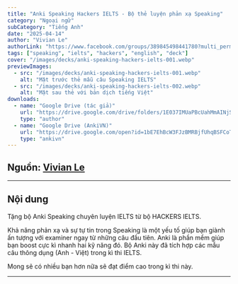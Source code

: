 ```yaml
---
title: "Anki Speaking Hackers IELTS - Bộ thẻ luyện phản xạ Speaking"
category: "Ngoại ngữ"
subCategory: "Tiếng Anh"
date: "2025-04-14"
author: "Vivian Le"
authorLink: "https://www.facebook.com/groups/389845498441780?multi_permalinks=1855821088510873"
tags: ["speaking", "ielts", "hackers", "english", "deck"]
cover: "/images/decks/anki-speaking-hackers-ielts-001.webp"
previewImages:
  - src: "/images/decks/anki-speaking-hackers-ielts-001.webp"
    alt: "Mặt trước thẻ mẫu câu Speaking IELTS"
  - src: "/images/decks/anki-speaking-hackers-ielts-002.webp"
    alt: "Mặt sau thẻ với bản dịch tiếng Việt"
downloads:
  - name: "Google Drive (tác giả)"
    url: "https://drive.google.com/drive/folders/1E037IMUaPBcUahMmAINjSiVMba8HPvNQ"
    type: "author"
  - name: "Google Drive (AnkiVN)"
    url: "https://drive.google.com/open?id=1bE7EhBcW3FJzBMRBjfUhqBSFCoTWaGUD&usp=drive_fs"
    type: "ankivn"
---
```


## Nguồn: [Vivian Le](https://www.facebook.com/groups/389845498441780?multi_permalinks=1855821088510873)

---

## Nội dung

Tặng bộ Anki Speaking chuyên luyện IELTS từ bộ HACKERS IELTS.

Khả năng phản xạ và sự tự tin trong Speaking là một yếu tố giúp bạn giành ấn tượng với examiner ngay từ những câu đầu tiên. Anki là phần mềm giúp bạn boost cực kì nhanh hai kỹ năng đó. Bộ Anki này đã tích hợp các mẫu câu thông dụng (Anh - Việt) trong kì thi IELTS.

Mong sẽ có nhiều bạn hơn nữa sẽ đạt điểm cao trong kì thi này.

---